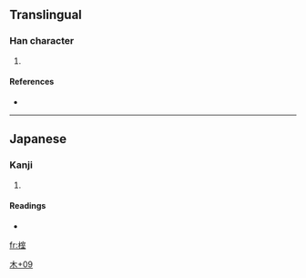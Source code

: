 ==Translingual==

===Han character===
{{Han char|rn=75|rad=木|as=09|sn=13|four=|canj=木十一土 (DJMG)}}

# {{defn|Han|sort=木09}}

====References====
* {{Han ref|kx=0542.191|dkj=15217|dj=0930.240|hdz=21255.091|uh=6981|ud=27009}}

----

==Japanese==

===Kanji===
{{ja-kanji|grade=|rs=木09}}

# {{defn|Japanese}}

====Readings====
* {{ja-readings|on=|kun=[[むろ]] (muro)}}

[[Category:Japanese-only CJKV Characters|木+09]]

[[fr:榁]]